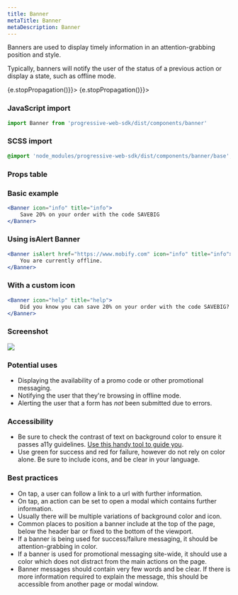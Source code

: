 ```yaml
---
title: Banner
metaTitle: Banner
metaDescription: Banner
---
```



<div class="component-intro">

Banners are used to display timely information in an attention-grabbing position and style.

Typically, banners will notify the user of the status of a previous action or display a state, such as offline mode.

</div>

<div onClick={(e) => {e.stopPropagation()}}>
<Tabs activeIndex={0} className="devcenter">
<TabsPanel title="Code" onClick={(e) => {e.stopPropagation()}}>

### JavaScript import

```jsx
import Banner from 'progressive-web-sdk/dist/components/banner'
```

### SCSS import

```scss
@import 'node_modules/progressive-web-sdk/dist/components/banner/base';
```

### Props table

<PropsTable propMetaData={props.componentMetadata.childrenComponentProp} />

### Basic example

```jsx react-live=true
<Banner icon="info" title="info">
    Save 20% on your order with the code SAVEBIG
</Banner>
```

### Using isAlert Banner

```jsx react-live=true
<Banner isAlert href="https://www.mobify.com" icon="info" title="info">
    You are currently offline.
</Banner>
```

### With a custom icon

```jsx react-live=true
<Banner icon="help" title="help">
    Did you know you can save 20% on your order with the code SAVEBIG?
</Banner>
```

</TabsPanel>
<TabsPanel title="Design" class="markdown">

### Screenshot

![](./images/components/banner/banner-uikit.png)

### Potential uses

-   Displaying the availability of a promo code or other promotional messaging.
-   Notifying the user that they're browsing in offline mode.
-   Alerting the user that a form has _not_ been submitted due to errors.

### Accessibility

-   Be sure to check the contrast of text on background color to ensure it passes a11y guidelines. [Use this handy tool to guide you](https://www.contrastchecker.com).
-   Use green for success and red for failure, however do not rely on color alone. Be sure to include icons, and be clear in your language.

### Best practices

-   On tap, a user can follow a link to a url with further information.
-   On tap, an action can be set to open a modal which contains further information.
-   Usually there will be multiple variations of background color and icon.
-   Common places to position a banner include at the top of the page, below the header bar or fixed to the bottom of the viewport.
-   If a banner is being used for success/failure messaging, it should be attention-grabbing in color.
-   If a banner is used for promotional messaging site-wide, it should use a color which does not distract from the main actions on the page.
-   Banner messages should contain very few words and be clear. If there is more information required to explain the message, this should be accessible from another page or modal window.

</TabsPanel>
</Tabs>
</div>